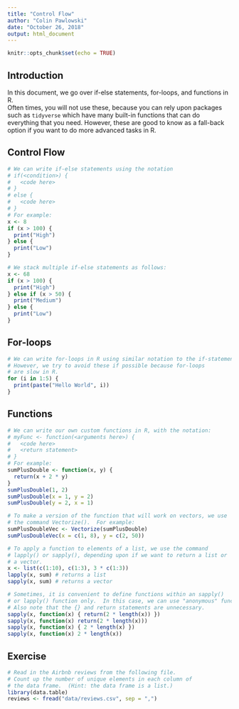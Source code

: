 ```yaml
---
title: "Control Flow"
author: "Colin Pawlowski"
date: "October 26, 2018"
output: html_document
---
```


```r
knitr::opts_chunk$set(echo = TRUE)
```

## Introduction
In this document, we go over if-else statements, for-loops, and functions in R.  
Often times, you will not use these, because you can rely upon packages such as
`tidyverse` which have many built-in functions that can do everything that
you need. However, these are good to know as a fall-back option if you want
to do more advanced tasks in R.  

## Control Flow
```r
# We can write if-else statements using the notation
# if(<condition>) { 
#   <code here> 
# }
# else {
#   <code here>
# }
# For example:
x <- 8
if (x > 100) {
  print("High")
} else {
  print("Low")
}
```

```r
# We stack multiple if-else statements as follows:
x <- 68
if (x > 100) {
  print("High")
} else if (x > 50) {
  print("Medium")
} else {
  print("Low")
}
```

## For-loops

```r
# We can write for-loops in R using similar notation to the if-statements.
# However, we try to avoid these if possible because for-loops
# are slow in R.
for (i in 1:5) {
  print(paste("Hello World", i))
}
```

## Functions
```r
# We can write our own custom functions in R, with the notation:
# myFunc <- function(<arguments here>) {
#   <code here>
#   <return statement>
# }
# For example:
sumPlusDouble <- function(x, y) {
  return(x + 2 * y)
}
sumPlusDouble(1, 2)
sumPlusDouble(x = 1, y = 2)
sumPlusDouble(y = 2, x = 1)
```

```r
# To make a version of the function that will work on vectors, we use
# the command Vectorize().  For example:
sumPlusDoubleVec <- Vectorize(sumPlusDouble)
sumPlusDoubleVec(x = c(1, 8), y = c(2, 50))
```

```r
# To apply a function to elements of a list, we use the command
# lapply() or sapply(), depending upon if we want to return a list or
# a vector.
x <- list(c(1:10), c(1:3), 3 * c(1:3))
lapply(x, sum) # returns a list
sapply(x, sum) # returns a vector
```

```r
# Sometimes, it is convenient to define functions within an sapply()
# or lapply() function only.  In this case, we can use "anonymous" functions.
# Also note that the {} and return statements are unnecessary.
sapply(x, function(x) { return(2 * length(x)) })
sapply(x, function(x) return(2 * length(x)))
sapply(x, function(x) { 2 * length(x) })
sapply(x, function(x) 2 * length(x))
```

## Exercise
```r
# Read in the Airbnb reviews from the following file.
# Count up the number of unique elements in each column of
# the data frame.  (Hint: the data frame is a list.)
library(data.table)
reviews <- fread("data/reviews.csv", sep = ",")
```
